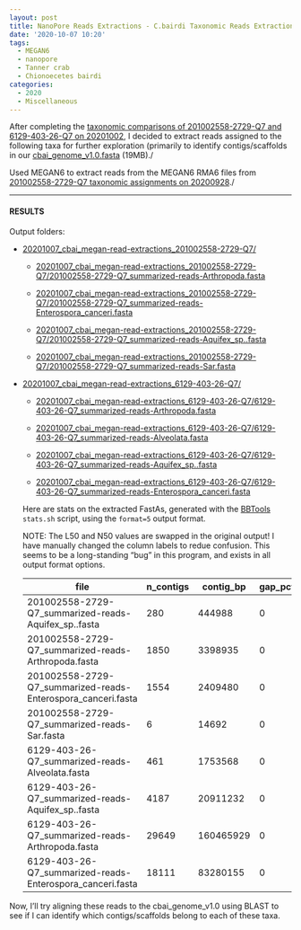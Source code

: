 ```yaml
---
layout: post
title: NanoPore Reads Extractions - C.bairdi Taxonomic Reads Extractions with MEGAN6 on 201002558-2729-Q7 and 6129-403-26-Q7
date: '2020-10-07 10:20'
tags:
  - MEGAN6
  - nanopore
  - Tanner crab
  - Chionoecetes bairdi
categories:
  - 2020
  - Miscellaneous
---
```

After completing the [taxonomic comparisons of 201002558-2729-Q7 and 6129-403-26-Q7 on 20201002](https://robertslab.github.io/sams-notebook/posts/2020-10-02-Comparison---C.bairdi-20102558-2729-vs.-6129-403-26-NanoPore-Taxonomic-Assignments-Using-MEGAN6/), I decided to extract reads assigned to the following taxa for further exploration (primarily to identify contigs/scaffolds in our [cbai_genome_v1.0.fasta](https://owl.fish.washington.edu/halfshell/genomic-databank/cbai_genome_v1.0.fasta) (19MB)./

Used MEGAN6 to extract reads from the MEGAN6 RMA6 files from [201002558-2729-Q7 taxonomic assignments on 20200928](https://robertslab.github.io/sams-notebook/posts/2020-09-28-Taxonomic-Assignments---C.bairdi-20102558-2729-Q7-NanoPore-Reads-Using-DIAMOND-BLASTx-on-Mox-and-MEGAN6-daa2rma-on-emu//robertslab.github.io/sams-notebook/2020/09/28/Taxonomic-Assignments-C.bairdi-6129-403-26-Q7-NanoPore-Reads-Using-DIAMOND-BLASTx-on-Mox-and-MEGAN6-daa2rma-on-emu/)./


---

#### RESULTS

Output folders:

- [20201007_cbai_megan-read-extractions_201002558-2729-Q7/](https://gannet.fish.washington.edu/Atumefaciens/20201007_cbai_megan-read-extractions_201002558-2729-Q7/)

  - [20201007_cbai_megan-read-extractions_201002558-2729-Q7/201002558-2729-Q7_summarized-reads-Arthropoda.fasta](https://gannet.fish.washington.edu/Atumefaciens/20201007_cbai_megan-read-extractions_201002558-2729-Q7)

  - [20201007_cbai_megan-read-extractions_201002558-2729-Q7/201002558-2729-Q7_summarized-reads-Enterospora_canceri.fasta](https://gannet.fish.washington.edu/Atumefaciens/20201007_cbai_megan-read-extractions_201002558-2729-Q7)

  - [20201007_cbai_megan-read-extractions_201002558-2729-Q7/201002558-2729-Q7_summarized-reads-Aquifex_sp..fasta](https://gannet.fish.washington.edu/Atumefaciens/20201007_cbai_megan-read-extractions_201002558-2729-Q7)

  - [20201007_cbai_megan-read-extractions_201002558-2729-Q7/201002558-2729-Q7_summarized-reads-Sar.fasta](https://gannet.fish.washington.edu/Atumefaciens/20201007_cbai_megan-read-extractions_201002558-2729-Q7)



- [20201007_cbai_megan-read-extractions_6129-403-26-Q7/](https://gannet.fish.washington.edu/Atumefaciens/20201007_cbai_megan-read-extractions_6129-403-26-Q7/)

  - [20201007_cbai_megan-read-extractions_6129-403-26-Q7/6129-403-26-Q7_summarized-reads-Arthropoda.fasta](https://gannet.fish.washington.edu/Atumefaciens/20201007_cbai_megan-read-extractions_6129-403-26-Q7)

  - [20201007_cbai_megan-read-extractions_6129-403-26-Q7/6129-403-26-Q7_summarized-reads-Alveolata.fasta](https://gannet.fish.washington.edu/Atumefaciens/20201007_cbai_megan-read-extractions_6129-403-26-Q7)

  - [20201007_cbai_megan-read-extractions_6129-403-26-Q7/6129-403-26-Q7_summarized-reads-Aquifex_sp..fasta](https://gannet.fish.washington.edu/Atumefaciens/20201007_cbai_megan-read-extractions_6129-403-26-Q7)

  - [20201007_cbai_megan-read-extractions_6129-403-26-Q7/6129-403-26-Q7_summarized-reads-Enterospora_canceri.fasta](https://gannet.fish.washington.edu/Atumefaciens/20201007_cbai_megan-read-extractions_6129-403-26-Q7)


  Here are stats on the extracted FastAs, generated with the [BBTools](https://jgi.doe.gov/data-and-tools/bbtools/bb-tools-user-guide/) `stats.sh` script, using the `format=5` output format.

  NOTE: The L50 and N50 values are swapped in the original output! I have manually changed the column labels to redue confusion. This seems to be a long-standing "bug" in this program, and exists in all output format options.


  | file                                                         | n_contigs | contig_bp | gap_pct | ctg_L50 | ctg_N50 | ctg_L90 | ctg_N90 | ctg_max | gc_avg  | gc_std  |
|--------------------------------------------------------------|-----------|-----------|---------|---------|---------|---------|---------|---------|---------|---------|
| 201002558-2729-Q7_summarized-reads-Aquifex_sp..fasta         | 280       | 444988    | 0       | 70      | 2050    | 196     | 846     | 8255    | 0.40435 | 0.03572 |
| 201002558-2729-Q7_summarized-reads-Arthropoda.fasta          | 1850      | 3398935   | 0       | 432     | 2495    | 1294    | 957     | 19092   | 0.42579 | 0.06937 |
| 201002558-2729-Q7_summarized-reads-Enterospora_canceri.fasta | 1554      | 2409480   | 0       | 349     | 2216    | 1074    | 771     | 8849    | 0.40246 | 0.04166 |
| 201002558-2729-Q7_summarized-reads-Sar.fasta                 | 6         | 14692     | 0       | 3       | 2729    | 5       | 1559    | 3969    | 0.49442 | 0.04577 |
| 6129-403-26-Q7_summarized-reads-Alveolata.fasta              | 461       | 1753568   | 0       | 95      | 5681    | 293     | 1997    | 19921   | 0.45848 | 0.06894 |
| 6129-403-26-Q7_summarized-reads-Aquifex_sp..fasta            | 4187      | 20911232  | 0       | 877     | 7839    | 2615    | 2662    | 32879   | 0.41532 | 0.03779 |
| 6129-403-26-Q7_summarized-reads-Arthropoda.fasta             | 29649     | 160465929 | 0       | 6130    | 8336    | 18669   | 2802    | 51326   | 0.43271 | 0.05866 |
| 6129-403-26-Q7_summarized-reads-Enterospora_canceri.fasta    | 18111     | 83280155  | 0       | 3589    | 7369    | 11022   | 2357    | 49825   | 0.41499 | 0.04149 |


Now, I'll try aligning these reads to the cbai_genome_v1.0 using BLAST to see if I can identify which contigs/scaffolds belong to each of these taxa.
